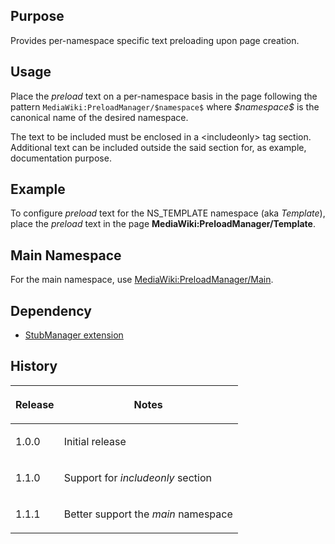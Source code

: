 {{Extension
|name        = PreloadManager
|status      = stable
|type        = parser
|author      = [[user:jldupont|Jean-Lou Dupont]]
|image       =
|version     = 1.1.1
|update      =
|mediawiki   = 1.11, 1.12, 1.13
|download    = [http://mediawiki.googlecode.com/svn/tags/PreloadManager/ SVN]
|readme      =
|changelog   = See SVN ($Id$)
|description = Provides per-namespace specific text preloading upon page creation.
|parameters  =
|rights      =
|example     =
}}
== Purpose ==   
Provides per-namespace specific text preloading upon page creation.

== Usage ==
Place the ''preload'' text on a per-namespace basis in the page following the pattern <code>MediaWiki:PreloadManager/$namespace$</code> where ''$namespace$'' is the canonical name of the desired namespace.

The text to be included must be enclosed in a <nowiki><includeonly></nowiki> tag section. Additional text can be included outside the said section for, as example, documentation purpose.

== Example ==
To configure ''preload'' text for the NS_TEMPLATE namespace (aka ''Template''), place the ''preload'' text in the page '''MediaWiki:PreloadManager/Template'''.

== Main Namespace ==
For the main namespace, use [[MediaWiki:PreloadManager/Main]].

== Dependency ==
* [[Extension:StubManager|StubManager extension]]

{{Pear|PreloadManager}}

== History ==
{|class='datatable'
! Release !! Notes
|-
| 1.0.0 || Initial release
|-
| 1.1.0 || Support for ''includeonly'' section
|-
| 1.1.1 || Better support the ''main'' namespace
|}
